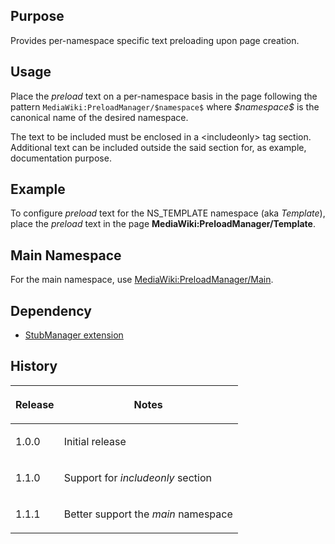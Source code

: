 {{Extension
|name        = PreloadManager
|status      = stable
|type        = parser
|author      = [[user:jldupont|Jean-Lou Dupont]]
|image       =
|version     = 1.1.1
|update      =
|mediawiki   = 1.11, 1.12, 1.13
|download    = [http://mediawiki.googlecode.com/svn/tags/PreloadManager/ SVN]
|readme      =
|changelog   = See SVN ($Id$)
|description = Provides per-namespace specific text preloading upon page creation.
|parameters  =
|rights      =
|example     =
}}
== Purpose ==   
Provides per-namespace specific text preloading upon page creation.

== Usage ==
Place the ''preload'' text on a per-namespace basis in the page following the pattern <code>MediaWiki:PreloadManager/$namespace$</code> where ''$namespace$'' is the canonical name of the desired namespace.

The text to be included must be enclosed in a <nowiki><includeonly></nowiki> tag section. Additional text can be included outside the said section for, as example, documentation purpose.

== Example ==
To configure ''preload'' text for the NS_TEMPLATE namespace (aka ''Template''), place the ''preload'' text in the page '''MediaWiki:PreloadManager/Template'''.

== Main Namespace ==
For the main namespace, use [[MediaWiki:PreloadManager/Main]].

== Dependency ==
* [[Extension:StubManager|StubManager extension]]

{{Pear|PreloadManager}}

== History ==
{|class='datatable'
! Release !! Notes
|-
| 1.0.0 || Initial release
|-
| 1.1.0 || Support for ''includeonly'' section
|-
| 1.1.1 || Better support the ''main'' namespace
|}
